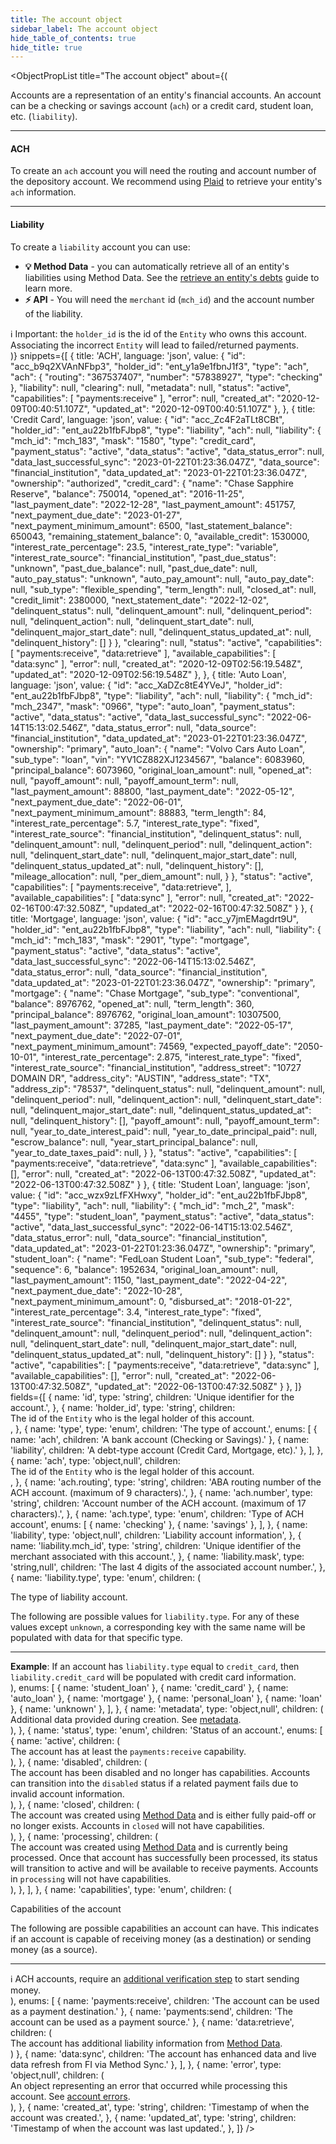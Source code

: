 ```yaml
---
title: The account object
sidebar_label: The account object
hide_table_of_contents: true
hide_title: true
---
```



<ObjectPropList
  title="The account object"
  about={(
    <div>
      Accounts are a representation of an entity's financial accounts. An
      account can be a checking or savings account (<code>ach</code>) or
      a credit card, student loan, etc. (<code>liability</code>).
      <hr className="dotted-divider" />
      <h4>ACH</h4>
      To create an <code>ach</code> account you will need the routing and account number
      of the depository account. We recommend using <a href="https://plaid.com/products/auth">Plaid</a> to retrieve
      your entity's <code>ach</code> information.
      <hr className="dotted-divider" />
      <h4>Liability</h4>
      To create a <code>liability</code> account you can use:
      <ul>
        <li>
          <strong>💡 Method Data</strong> - you can
          automatically retrieve all of an entity's liabilities using
          Method Data. See the <a href="/guides/quick-start/retrieve-an-entitys-debts">retrieve an entity's debts</a> guide
          to learn more.
        </li>
        <li>
          <strong>⚡ API</strong> - You will need the <code>merchant</code> id (<code>mch_id</code>) and
          the account number of the liability.
        </li>
      </ul>
      <span className="pill-info">ℹ️ Important:</span> the <code>holder_id</code> is the id of
      the <code>Entity</code> who owns this account. Associating the incorrect <code>Entity</code> will lead to
      failed/returned payments.
    </div>
  )}
  snippets={[
    {
      title: 'ACH',
      language: 'json',
      value: {
        "id": "acc_b9q2XVAnNFbp3",
        "holder_id": "ent_y1a9e1fbnJ1f3",
        "type": "ach",
        "ach": {
          "routing": "367537407",
          "number": "57838927",
          "type": "checking"
        },
        "liability": null,
        "clearing": null,
        "metadata": null,
        "status": "active",
        "capabilities": [
          "payments:receive"
        ],
        "error": null,
        "created_at": "2020-12-09T00:40:51.107Z",
        "updated_at": "2020-12-09T00:40:51.107Z"
      },
    },
    {
      title: 'Credit Card',
      language: 'json',
      value: {
       "id": "acc_Zc4F2aTLt8CBt",
       "holder_id": "ent_au22b1fbFJbp8",
       "type": "liability",
       "ach": null,
       "liability": {
         "mch_id": "mch_183",
         "mask": "1580",
         "type": "credit_card",
         "payment_status": "active",
         "data_status": "active",
         "data_status_error": null,
         "data_last_successful_sync": "2023-01-22T01:23:36.047Z",
         "data_source": "financial_institution",
         "data_updated_at": "2023-01-22T01:23:36.047Z",
         "ownership": "authorized",
         "credit_card": {
           "name": "Chase Sapphire Reserve",
           "balance": 750014,
           "opened_at": "2016-11-25",
           "last_payment_date": "2022-12-28",
           "last_payment_amount": 451757,
           "next_payment_due_date": "2023-01-27",
           "next_payment_minimum_amount": 6500,
           "last_statement_balance": 650043,
           "remaining_statement_balance": 0,
           "available_credit": 1530000,
           "interest_rate_percentage": 23.5,
           "interest_rate_type": "variable",
           "interest_rate_source": "financial_institution",
           "past_due_status": "unknown",
           "past_due_balance": null,
           "past_due_date": null,
           "auto_pay_status": "unknown",
           "auto_pay_amount": null,
           "auto_pay_date": null,
           "sub_type": "flexible_spending",
           "term_length": null,
           "closed_at": null,
           "credit_limit": 2380000,
           "next_statement_date": "2022-12-02",
           "delinquent_status": null,
           "delinquent_amount": null,
           "delinquent_period": null,
           "delinquent_action": null,
           "delinquent_start_date": null,
           "delinquent_major_start_date": null,
           "delinquent_status_updated_at": null,
           "delinquent_history": []
         }
       },
       "clearing": null,
       "status": "active",
       "capabilities": [
         "payments:receive",
         "data:retrieve"
       ],
       "available_capabilities": [
         "data:sync"
       ],
       "error": null,
       "created_at": "2020-12-09T02:56:19.548Z",
       "updated_at": "2020-12-09T02:56:19.548Z"
     },
    },
    {
      title: 'Auto Loan',
      language: 'json',
      value: {
        "id": "acc_XaDZc8tE4YVeJ",
        "holder_id": "ent_au22b1fbFJbp8",
        "type": "liability",
        "ach": null,
        "liability": {
            "mch_id": "mch_2347",
            "mask": "0966",
            "type": "auto_loan",
            "payment_status": "active",
            "data_status": "active",
            "data_last_successful_sync": "2022-06-14T15:13:02.546Z",
            "data_status_error": null,
            "data_source": "financial_institution",
            "data_updated_at": "2023-01-22T01:23:36.047Z",
            "ownership": "primary",
            "auto_loan": {
              "name": "Volvo Cars Auto Loan",
              "sub_type": "loan",
              "vin": "YV1CZ882XJ1234567",
              "balance": 6083960,
              "principal_balance": 6073960,
              "original_loan_amount": null,
              "opened_at": null,
              "payoff_amount": null,
              "payoff_amount_term": null,
              "last_payment_amount": 88800,
              "last_payment_date": "2022-05-12",
              "next_payment_due_date": "2022-06-01",
              "next_payment_minimum_amount": 88883,
              "term_length": 84,
              "interest_rate_percentage": 5.7,
              "interest_rate_type": "fixed",
              "interest_rate_source": "financial_institution",
              "delinquent_status": null,
              "delinquent_amount": null,
              "delinquent_period": null,
              "delinquent_action": null,
              "delinquent_start_date": null,
              "delinquent_major_start_date": null,
              "delinquent_status_updated_at": null,
              "delinquent_history": [],
              "mileage_allocation": null,
              "per_diem_amount": null,
            }
          },
        "status": "active",
        "capabilities": [
          "payments:receive",
          "data:retrieve",
        ],
        "available_capabilities": [
          "data:sync"
        ],
        "error": null,
        "created_at": "2022-02-16T00:47:32.508Z",
        "updated_at": "2022-02-16T00:47:32.508Z"
      }
    },
    {
      title: 'Mortgage',
      language: 'json',
      value: {
        "id": "acc_y7jmEMagdrt9U",
        "holder_id": "ent_au22b1fbFJbp8",
        "type": "liability",
        "ach": null,
        "liability": {
            "mch_id": "mch_183",
            "mask": "2901",
            "type": "mortgage",
            "payment_status": "active",
            "data_status": "active",
            "data_last_successful_sync": "2022-06-14T15:13:02.546Z",
            "data_status_error": null,
            "data_source": "financial_institution",
            "data_updated_at": "2023-01-22T01:23:36.047Z",
            "ownership": "primary",
            "mortgage": {
              "name": "Chase Mortgage",
              "sub_type": "conventional",
              "balance": 8976762,
              "opened_at": null,
              "term_length": 360,
              "principal_balance": 8976762,
              "original_loan_amount": 10307500,
              "last_payment_amount": 37285,
              "last_payment_date": "2022-05-17",
              "next_payment_due_date": "2022-07-01",
              "next_payment_minimum_amount": 74569,
              "expected_payoff_date": "2050-10-01",
              "interest_rate_percentage": 2.875,
              "interest_rate_type": "fixed",
              "interest_rate_source": "financial_institution",
              "address_street": "10727 DOMAIN DR",
              "address_city": "AUSTIN",
              "address_state": "TX",
              "address_zip": "78537",
              "delinquent_status": null,
              "delinquent_amount": null,
              "delinquent_period": null,
              "delinquent_action": null,
              "delinquent_start_date": null,
              "delinquent_major_start_date": null,
              "delinquent_status_updated_at": null,
              "delinquent_history": [],
              "payoff_amount": null,
              "payoff_amount_term": null,
              "year_to_date_interest_paid": null,
              "year_to_date_principal_paid": null,
              "escrow_balance": null,
              "year_start_principal_balance": null,
              "year_to_date_taxes_paid": null,
            }
          },
        "status": "active",
        "capabilities": [
          "payments:receive",
          "data:retrieve",
          "data:sync"
        ],
        "available_capabilities": [],
        "error": null,
        "created_at": "2022-06-13T00:47:32.508Z",
        "updated_at": "2022-06-13T00:47:32.508Z"
      }
    },
    {
      title: 'Student Loan',
      language: 'json',
      value: {
        "id": "acc_wzx9zLfFXHwxy",
        "holder_id": "ent_au22b1fbFJbp8",
        "type": "liability",
        "ach": null,
        "liability": {
            "mch_id": "mch_2",
            "mask": "4455",
            "type": "student_loan",
            "payment_status": "active",
            "data_status": "active",
            "data_last_successful_sync": "2022-06-14T15:13:02.546Z",
            "data_status_error": null,
            "data_source": "financial_institution",
            "data_updated_at": "2023-01-22T01:23:36.047Z",
            "ownership": "primary",
            "student_loan": {
              "name": "FedLoan Student Loan",
              "sub_type": "federal",
              "sequence": 6,
              "balance": 1952634,
              "original_loan_amount": null,
              "last_payment_amount": 1150,
              "last_payment_date": "2022-04-22",
              "next_payment_due_date": "2022-10-28",
              "next_payment_minimum_amount": 0,
              "disbursed_at": "2018-01-22",
              "interest_rate_percentage": 3.4,
              "interest_rate_type": "fixed",
              "interest_rate_source": "financial_institution",
              "delinquent_status": null,
              "delinquent_amount": null,
              "delinquent_period": null,
              "delinquent_action": null,
              "delinquent_start_date": null,
              "delinquent_major_start_date": null,
              "delinquent_status_updated_at": null,
              "delinquent_history": []
            }
        },
        "status": "active",
        "capabilities": [
          "payments:receive",
          "data:retrieve",
          "data:sync"
        ],
        "available_capabilities": [],
        "error": null,
        "created_at": "2022-06-13T00:47:32.508Z",
        "updated_at": "2022-06-13T00:47:32.508Z"
      }
    },
  ]}
  fields={[
    {
      name: 'id',
      type: 'string',
      children: 'Unique identifier for the account.',
    },
    {
      name: 'holder_id',
      type: 'string',
      children: <div>The id of the <code>Entity</code> who is the legal holder of this account.</div>,
    },
    {
      name: 'type',
      type: 'enum',
      children: 'The type of account.',
      enums: [
        { name: 'ach', children: 'A bank account (Checking or Savings).' },
        { name: 'liability', children: 'A debt-type account (Credit Card, Mortgage, etc).' },
      ],
    },
    {
      name: 'ach',
      type: 'object,null',
      children: <div>The id of the <code>Entity</code> who is the legal holder of this account.</div>,
    },
    {
      name: 'ach.routing',
      type: 'string',
      children: 'ABA routing number of the ACH account. (maximum of 9 characters).',
    },
    {
      name: 'ach.number',
      type: 'string',
      children: 'Account number of the ACH account. (maximum of 17 characters).',
    },
    {
      name: 'ach.type',
      type: 'enum',
      children: 'Type of ACH account',
      enums: [
        { name: 'checking' },
        { name: 'savings' },
      ],
    },
    {
      name: 'liability',
      type: 'object,null',
      children: 'Liability account information',
    },
    {
      name: 'liability.mch_id',
      type: 'string',
      children: 'Unique identifier of the merchant associated with this account.',
    },
    {
      name: 'liability.mask',
      type: 'string,null',
      children: 'The last 4 digits of the associated account number.',
    },
    {
      name: 'liability.type',
      type: 'enum',
      children: (
        <div>
          <p>
            The type of liability account.
          </p>
          The following are possible values for <code>liability.type</code>. For any of these values
          except <code>unknown</code>, a corresponding key with the same name will be populated with
          data for that specific type.
          <hr className="dotted-divider"/>
          <strong>Example</strong>: If an account has <code>liability.type</code> equal to <code>credit_card</code>,
          then <code>liability.credit_card</code> will be populated with credit card information.
        </div>
      ),
      enums: [
        { name: 'student_loan' },
        { name: 'credit_card' },
        { name: 'auto_loan' },
        { name: 'mortgage' },
        { name: 'personal_loan' },
        { name: 'loan' },
        { name: 'unknown' },
      ],
    },
    {
      name: 'metadata',
      type: 'object,null',
      children: (
        <div>
          Additional data provided during creation.
          See <a href="/api/metadata">metadata</a>.
        </div>
      ),
    },
    {
      name: 'status',
      type: 'enum',
      children: 'Status of an account.',
      enums: [
        {
          name: 'active',
          children: (
            <div>The account has at least the <code>payments:receive</code> capability.</div>
          ),
        },
        {
          name: 'disabled',
          children: (
            <div>
              The account has been disabled and no longer has capabilities. Accounts
              can transition into the <code>disabled</code> status if a related payment
              fails due to invalid account information.
            </div>
          ),
        },
        {
          name: 'closed',
          children: (
            <div>
              The account was created using <a href="/guides/quick-start/retrieve-an-entitys-debts">Method Data</a> and
              is either fully paid-off or no longer exists. Accounts in `closed` will not have capabilities.
            </div>
          ),
        },
        {
          name: 'processing',
          children: (
            <div>
              The account was created using <a href="/guides/quick-start/retrieve-an-entitys-debts">Method Data</a> and
              is currently being processed. Once that account has successfully been processed, its status
              will transition to active and will be available to receive payments. Accounts
              in <code>processing</code> will not have capabilities.
            </div>
          ),
        },
      ],
    },
    {
      name: 'capabilities',
      type: 'enum',
      children: (
        <div>
          <p>Capabilities of the account</p>
          The following are possible capabilities an account can have. This indicates if an account is
          capable of receiving money (as a destination) or sending money (as a source).
          <hr className="dotted-divider" />
          ℹ️ ACH accounts, require an <a href="/api/core/accounts/ach-verification/object">additional verification step</a> to
          start sending money.
        </div>
      ),
      enums: [
        { name: 'payments:receive', children: 'The account can be used as a payment destination.' },
        { name: 'payments:send', children: 'The account can be used as a payment source.' },
        {
          name: 'data:retrieve',
          children: (
            <div>
              The account has additional liability information
              from <a href="/guides/quick-start/retrieve-an-entitys-debts">Method Data</a>.
            </div>
          )
        },
        { name: 'data:sync', children: 'The account has enhanced data and live data refresh from FI via Method Sync.' },
      ],
    },
    {
      name: 'error',
      type: 'object,null',
      children: (
        <div>
          An object representing an error that occurred while processing this account.
          See <a href="/api/errors/resource#account-errors">account errors</a>.
        </div>
      ),
    },
    {
      name: 'created_at',
      type: 'string',
      children: 'Timestamp of when the account was created.',
    },
    {
      name: 'updated_at',
      type: 'string',
      children: 'Timestamp of when the account was last updated.',
    },
  ]}
/>
